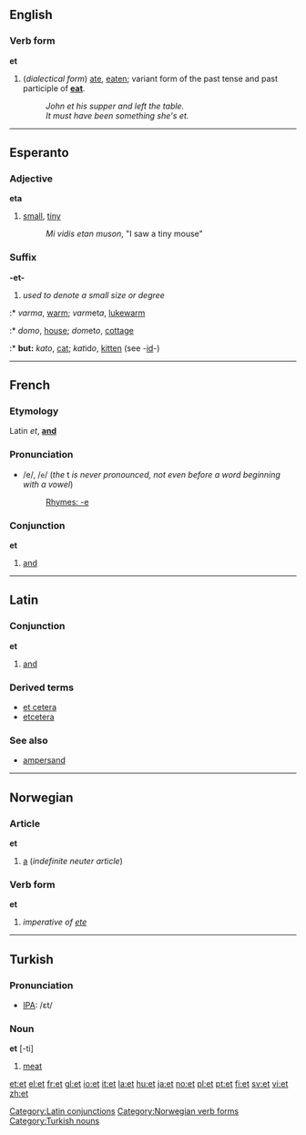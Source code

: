 {{rfc}}
==English==

{{rank|medium|ill|eat|843|et|scene|hot|I\'d}}

===Verb form===
'''et'''

#(''dialectical form'') [[ate]], [[eaten]]; variant form of the past tense and past participle of '''[[eat]]'''.
#:''John et his supper and left the table.''
#:''It must have been something she's et.''

----
==Esperanto==
===Adjective===
'''eta'''

#[[small]], [[tiny]]
#:''Mi vidis etan muson'', "I saw a tiny mouse"

===Suffix===
'''-et-'''

#''used to denote a small size or degree''
:* ''varma'', [[warm]]; ''varm''et''a'', [[lukewarm]]
:* ''domo'', [[house]]; ''dom''et''o'', [[cottage]]
:* '''but:''' ''kato'', [[cat]]; ''kat''id''o'', [[kitten]] (see -[[id]]-)

----
==French==
===Etymology===
Latin ''et'', '''[[and]]'''

===Pronunciation===
*/e/, /<tt>e</tt>/ (''the'' t ''is never pronounced, not even before a word beginning with a vowel'')
*:[[Rhymes:French:-e|Rhymes: -e]]

===Conjunction===
'''et'''

#[[and]]

----
==Latin==
===Conjunction===
'''et'''

#[[and]]
{{seeCites}}

===Derived terms===
*[[et cetera]]
*[[etcetera]]

===See also===
*[[ampersand]]

[[Category:Latin conjunctions]]

----
==Norwegian==
===Article===
'''et'''

#[[a]] (''indefinite neuter article'')

===Verb form===
[[Category:Norwegian verb forms]]
'''et'''

#''imperative of [[ete]]''<!-- ([[eat]])-->

----
==Turkish==
===Pronunciation===
*[[w:IPA|IPA]]: /ɛt/

===Noun===
'''et''' [-ti]

#[[meat]]

[[Category:Turkish nouns]]

[[et:et]]
[[el:et]]
[[fr:et]]
[[gl:et]]
[[io:et]]
[[it:et]]
[[la:et]]
[[hu:et]]
[[ja:et]]
[[no:et]]
[[pl:et]]
[[pt:et]]
[[fi:et]]
[[sv:et]]
[[vi:et]]
[[zh:et]]